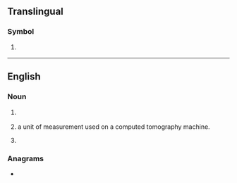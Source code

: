 {{also|Appendix:Variations of "hu"}}
==Translingual==

===Symbol===
{{mul-symbol}}

# {{ISO 3166|1|2|Hungary}}
#: {{syn|mul|HUN|qq1={{w|ISO 3166-1 alpha-3|alpha-3}}}}

{{c|mul|Hungary}}

----

==English==

===Noun===
{{en-noun}}

# {{lb|en|logistics}} {{init of|en|handling unit}}
# {{init of|en|Hounsfield unit on the [[w:Hounsfield scale|Hounsfield scale]]|dot=,}} a unit of measurement used on a computed tomography machine.
# {{lb|en|obsolete|US|army|aviation}} {{n-g|prefix for [[utility helicopter]] designations}}

===Anagrams===
* {{anagrams|en|a=hu|uh}}